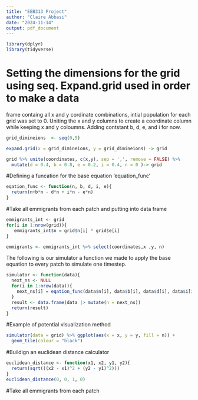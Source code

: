 ---
title: "EEB313 Project"
author: "Claire Abbasi"
date: "2024-11-14"
output: pdf_document
---
```{r}
library(dplyr)
library(tidyverse)
```

# Setting the dimensions for the grid using seq. Expand.grid used in order to make a data 
frame containg all x and y cordinate combinations, intial population for each grid was set to
0. Uniting the x and y columns to create a coordinate column while keeping x and y coloumns. Adding contstant b, d, e, and i for now.

```{r}
grid_dimineions  <- seq(0,5)

expand.grid(x = grid_dimineions, y = grid_dimineions) -> grid

grid %>% unite(coordinates, c(x,y), sep = ',', remove = FALSE) %>% 
  mutate(d = 0.4, b = 0.8, e = 0.2, i = 0.4, n = 0 )-> grid

```



#Defining a funcation for the base equation 'equation_func'
```{r}

eqation_func <- function(n, b, d, i, e){
  return(n+b*n - d*n + i*n - e*n)
}

```

#Take all emmigrants from each patch and putting into data frame
```{r}
emmigrants_int <- grid
for(i in 1:nrow(grid)){
   emmigrants_int$n = grid$n[i] * grid$e[i]
}

emmigrants <- emmigrants_int %>% select(coordinates,x ,y, n)
```


The following is our simulator a function we made to apply the base equation to every
patch to simulate one timestep.
```{r}
simulator <- function(data){
  next_ns <- NULL
  for(i in 1:nrow(data)){
    next_ns[i] = eqation_func(data$n[i], data$b[i], data$d[i], data$i[i], data$e[i])
  }
  result <- data.frame(data |> mutate(n = next_ns))
  return(result)
}

```

#Example of potential visualization method
```{r}
simulator(data = grid) %>% ggplot(aes(x = x, y = y, fill = n)) +
  geom_tile(colour = "black")
```


#Buildign an euclidean distance calculator
```{r}
euclidean_distance <- function(x1, x2, y1, y2){
  return(sqrt(((x2 - x1)^2 + (y2 - y1)^2)))
}
euclidean_distance(0, 0, 1, 0)
```



#Take all emmigrants from each patch






